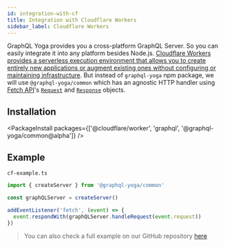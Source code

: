 ```yaml
---
id: integration-with-cf
title: Integration with Cloudflare Workers
sidebar_label: Cloudflare Workers
---
```


GraphQL Yoga provides you a cross-platform GraphQL Server. So you can easily integrate it into any platform besides Node.js.
[Cloudflare Workers provides a serverless execution environment that allows you to create entirely new applications or augment existing ones without configuring or maintaining infrastructure](https://developers.cloudflare.com/workers/).
But instead of `graphql-yoga` npm package, we will use `@graphql-yoga/common` which has an agnostic HTTP handler using [Fetch API](https://developer.mozilla.org/en-US/docs/Web/API/Fetch_API/Using_Fetch)'s [`Request`](https://developer.mozilla.org/en-US/docs/Web/API/Request) and [`Response`](https://developer.mozilla.org/en-US/docs/Web/API/Response) objects.

## Installation

<PackageInstall
  packages={['@cloudflare/worker', 'graphql', '@graphql-yoga/common@alpha']}
/>

## Example

`cf-example.ts`

```ts
import { createServer } from '@graphql-yoga/common'

const graphQLServer = createServer()

addEventListener('fetch', (event) => {
  event.respondWith(graphQLServer.handleRequest(event.request))
})
```

> You can also check a full example on our GitHub repository [here](https://github.com/dotansimha/graphql-yoga/tree/master/examples/cf)
